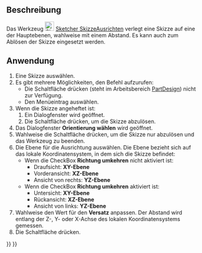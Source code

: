 <languages/>

{{Docnav/de
|[[Sketcher_MapSketch/de|SkizzeAnheften]]
|[[Sketcher_ValidateSketch/de|SkizzeÜberprüfen]]
|[[Sketcher_Workbench/de|Sketcher]]
|IconL=Sketcher_MapSketch.svg‎
|IconR=Sketcher_ValidateSketch.svg
|IconC=Workbench_Sketcher.svg
}}

{{GuiCommand/de
|Name=Sketcher ReorientSketch
|Name/de=Sketcher SkizzeAusrichten
|MenuLocation=Skizze → Skizze neu ausrichten...
|Workbenches=[[Sketcher_Workbench/de|Sketcher]], [[PartDesign_Workbench/de|PartDesign]]
|SeeAlso=[[Sketcher_MapSketch/de|Sketcher SkizzeAnheften]], [[Sketcher_NewSketch/de|Sketcher NeueSkizze]]
}}

<span id="Description"></span>
==Beschreibung==

Das Werkzeug [[Image:Sketcher_ReorientSketch.svg|24px]] [[Sketcher_ReorientSketch/de|Sketcher SkizzeAusrichten]] verlegt eine Skizze auf eine der Hauptebenen, wahlweise mit einem Abstand. Es kann auch zum Ablösen der Skizze eingesetzt werden.

<span id="Usage"></span>
==Anwendung==

# Eine Skizze auswählen.
# Es gibt mehrere Möglichkeiten, den Befehl aufzurufen:
#* Die Schaltfläche {{Button|[[Image:Sketcher_ReorientSketch.svg|16px]] [[Sketcher_ReorientSketch/de|Skizze neu ausrichten...]]}} drücken (steht im Arbeitsbereich [[PartDesign_Workbench/de|PartDesign]]) nicht zur Verfügung.
#* Den Menüeintrag {{MenuCommand|Skizze → [[Image:Sketcher_ReorientSketch.svg|16px]] Skizze neu ausrichten...}} auswählen.
# Wenn die Skizze angeheftet ist:
## Ein Dialogfenster wird geöffnet.
## Die Schaltfläche {{Button|Ja}} drücken, um die Skizze abzulösen.
# Das Dialogfenster '''Orientierung wählen''' wird geöffnet.
# Wahlweise die Schaltfläche {{Button|Abbrechen}} drücken, um die Skizze nur abzulösen und das Werkzeug zu beenden.
# Die Ebene für die Ausrichtung auswählen. Die Ebene bezieht sich auf das lokale Koordinatensystem, in dem sich die Skizze befindet:
#* Wenn die CheckBox '''Richtung umkehren''' nicht aktiviert ist:
#** Draufsicht: '''XY-Ebene'''
#** Vorderansicht: '''XZ-Ebene'''
#** Ansicht von rechts: '''YZ-Ebene'''
#* Wenn die CheckBox '''Richtung umkehren''' aktiviert ist:
#** Untersicht: '''XY-Ebene'''
#** Rückansicht: '''XZ-Ebene'''
#** Ansicht von links: '''YZ-Ebene'''
# Wahlweise den Wert für den '''Versatz''' anpassen. Der Abstand wird entlang der Z-, Y- oder X-Achse des lokalen Koordinatensystems gemessen.
# Die Schaltfläche {{Button|OK}} drücken.


{{Docnav/de
|[[Sketcher_MapSketch/de|SkizzeAnheften]]
|[[Sketcher_ValidateSketch/de|SkizzeÜberprüfen]]
|[[Sketcher_Workbench/de|Sketcher]]
|IconL=Sketcher_MapSketch.svg‎
|IconR=Sketcher_ValidateSketch.svg
|IconC=Workbench_Sketcher.svg
}}

{{Sketcher_Tools_navi{{#translation:}}}}
{{Userdocnavi{{#translation:}}}}